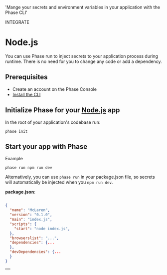 
  'Mange your secrets and environment variables in your application with the Phase CLI'

<Tag variant="small">INTEGRATE</Tag>

# Node.js

You can use Phase run to inject secrets to your application process during runtime. There is no need for you to change any code or add a dependency.

## Prerequisites

- Create an account on the Phase Console
- [Install the CLI](/cli/install)

## Initialize Phase for your [Node.js](https://nodejs.dev) app

In the root of your application's codebase run:

```fish
phase init
```

## Start your app with Phase

Example

```fish
phase run npm run dev
```

Alternatively, you can use `phase run` in your package.json file, so secrets will automatically be injected when you `npm run dev`.

**package.json**:

```json

{
  "name": "McLaren",
  "version": "0.1.0",
  "main": "index.js",
  "scripts": {
    "start": "node index.js",
  },
  "browserslist": "...",
  "dependencies": {...
  },
  "devDependencies": {...
  }
}
```

<div className="not-prose">
  <Button
    href="https://nodejs.dev/en/learn/how-to-read-environment-variables-from-nodejs/"
    variant="text"
    arrow="right"
    children="Node Docs"
  />
</div>
